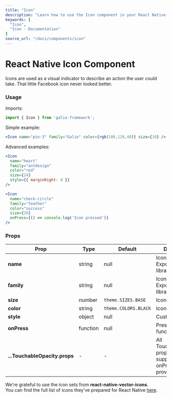 ```yaml
---
title: "Icon"
description: "Learn how to use the Icon component in your React Native applications with Galio Framework."
keywords: [
  "Icon",
  "Icon - Documentation"
]
source_url: "/docs/components/icon"
---
```


# React Native Icon Component

Icons are used as a visual indicator to describe an action the user could take. That little Facebook icon never looked better.

<CarbonAds serve="CE7IPK3L" placement="galioio" />

### Usage

Imports:

```jsx
import { Icon } from 'galio-framework';
```

Simple example:

```jsx
<Icon name="pin-3" family="Galio" color={rgb(100,120,40)} size={10} />
```

Advanced examples:

```jsx
<Icon 
  name="heart" 
  family="antdesign" 
  color="red" 
  size={24}
  style={{ marginRight: 8 }}
/>

<Icon 
  name="check-circle" 
  family="feather" 
  color="success" 
  size={20}
  onPress={() => console.log('Icon pressed')}
/>
```

### Props

| Prop       | Type     | Default              | Description                                                                 |
|------------|----------|----------------------|-----------------------------------------------------------------------------|
| **name**   | string   | null                 | Icon name from Expo's icon library                                         |
| **family** | string   | null                 | Icon family from Expo's icon library                                       |
| **size**   | number   | `theme.SIZES.BASE`   | Icon size                                                                  |
| **color**  | string   | `theme.COLORS.BLACK` | Icon color                                                                 |
| **style**  | object   | null                 | Custom styles                                                              |
| **onPress**| function | null                 | Press handler function                                                     |
| **...TouchableOpacity.props** | - | - | All TouchableOpacity props are supported when onPress is provided |

We're grateful to use the icon sets from **react-native-vector-icons**.  
You can find the full list of icons they've prepared for React Native [here](https://oblador.github.io/react-native-vector-icons/).
